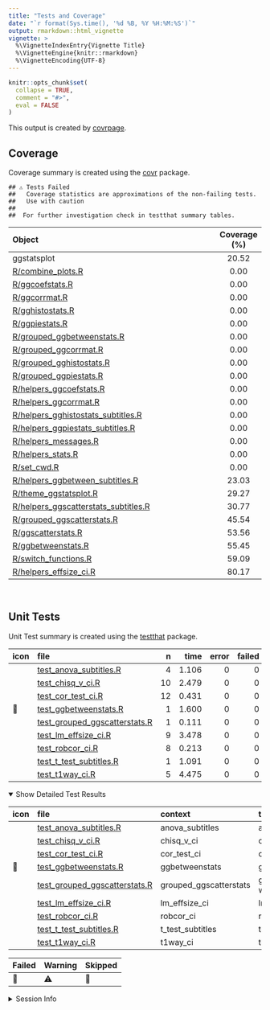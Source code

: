```yaml
---
title: "Tests and Coverage"
date: "`r format(Sys.time(), '%d %B, %Y %H:%M:%S')`"
output: rmarkdown::html_vignette
vignette: >
  %\VignetteIndexEntry{Vignette Title}
  %\VignetteEngine{knitr::rmarkdown}
  %\VignetteEncoding{UTF-8}
---
```

  
```r
knitr::opts_chunk$set(
  collapse = TRUE,
  comment = "#>",
  eval = FALSE
)
```

<!--- Placeholder for tests/README.md Do Not Edit--->
This output is created by
[covrpage](https://github.com/yonicd/covrpage).

## Coverage

Coverage summary is created using the
[covr](https://github.com/r-lib/covr) package.

    ## ⚠️ Tests Failed
    ##   Coverage statistics are approximations of the non-failing tests.
    ##   Use with caution
    ## 
    ##  For further investigation check in testthat summary tables.

| Object                                                                            | Coverage (%) |
| :-------------------------------------------------------------------------------- | :----------: |
| ggstatsplot                                                                       |    20.52     |
| [R/combine\_plots.R](https://github.com/yonicd/ggstatsplot/tree/master/R/combine_plots.R)                                        |     0.00     |
| [R/ggcoefstats.R](https://github.com/yonicd/ggstatsplot/tree/master/R/ggcoefstats.R)                                             |     0.00     |
| [R/ggcorrmat.R](https://github.com/yonicd/ggstatsplot/tree/master/R/ggcorrmat.R)                                                 |     0.00     |
| [R/gghistostats.R](https://github.com/yonicd/ggstatsplot/tree/master/R/gghistostats.R)                                           |     0.00     |
| [R/ggpiestats.R](https://github.com/yonicd/ggstatsplot/tree/master/R/ggpiestats.R)                                               |     0.00     |
| [R/grouped\_ggbetweenstats.R](https://github.com/yonicd/ggstatsplot/tree/master/R/grouped_ggbetweenstats.R)                      |     0.00     |
| [R/grouped\_ggcorrmat.R](https://github.com/yonicd/ggstatsplot/tree/master/R/grouped_ggcorrmat.R)                                |     0.00     |
| [R/grouped\_gghistostats.R](https://github.com/yonicd/ggstatsplot/tree/master/R/grouped_gghistostats.R)                          |     0.00     |
| [R/grouped\_ggpiestats.R](https://github.com/yonicd/ggstatsplot/tree/master/R/grouped_ggpiestats.R)                              |     0.00     |
| [R/helpers\_ggcoefstats.R](https://github.com/yonicd/ggstatsplot/tree/master/R/helpers_ggcoefstats.R)                            |     0.00     |
| [R/helpers\_ggcorrmat.R](https://github.com/yonicd/ggstatsplot/tree/master/R/helpers_ggcorrmat.R)                                |     0.00     |
| [R/helpers\_gghistostats\_subtitles.R](https://github.com/yonicd/ggstatsplot/tree/master/R/helpers_gghistostats_subtitles.R)     |     0.00     |
| [R/helpers\_ggpiestats\_subtitles.R](https://github.com/yonicd/ggstatsplot/tree/master/R/helpers_ggpiestats_subtitles.R)         |     0.00     |
| [R/helpers\_messages.R](https://github.com/yonicd/ggstatsplot/tree/master/R/helpers_messages.R)                                  |     0.00     |
| [R/helpers\_stats.R](https://github.com/yonicd/ggstatsplot/tree/master/R/helpers_stats.R)                                        |     0.00     |
| [R/set\_cwd.R](https://github.com/yonicd/ggstatsplot/tree/master/R/set_cwd.R)                                                    |     0.00     |
| [R/helpers\_ggbetween\_subtitles.R](https://github.com/yonicd/ggstatsplot/tree/master/R/helpers_ggbetween_subtitles.R)           |    23.03     |
| [R/theme\_ggstatsplot.R](https://github.com/yonicd/ggstatsplot/tree/master/R/theme_ggstatsplot.R)                                |    29.27     |
| [R/helpers\_ggscatterstats\_subtitles.R](https://github.com/yonicd/ggstatsplot/tree/master/R/helpers_ggscatterstats_subtitles.R) |    30.77     |
| [R/grouped\_ggscatterstats.R](https://github.com/yonicd/ggstatsplot/tree/master/R/grouped_ggscatterstats.R)                      |    45.54     |
| [R/ggscatterstats.R](https://github.com/yonicd/ggstatsplot/tree/master/R/ggscatterstats.R)                                       |    53.56     |
| [R/ggbetweenstats.R](https://github.com/yonicd/ggstatsplot/tree/master/R/ggbetweenstats.R)                                       |    55.45     |
| [R/switch\_functions.R](https://github.com/yonicd/ggstatsplot/tree/master/R/switch_functions.R)                                  |    59.09     |
| [R/helpers\_effsize\_ci.R](https://github.com/yonicd/ggstatsplot/tree/master/R/helpers_effsize_ci.R)                             |    80.17     |

<br>

## Unit Tests

Unit Test summary is created using the
[testthat](https://github.com/r-lib/testthat)
package.

| icon | file                                                                      |  n |  time | error | failed | skipped | warning |
| :--- | :------------------------------------------------------------------------ | -: | ----: | ----: | -----: | ------: | ------: |
|      | [test\_anova\_subtitles.R](https://github.com/yonicd/ggstatsplot/tree/master/tests/testthat/test_anova_subtitles.R)               |  4 | 1.106 |     0 |      0 |       0 |       0 |
|      | [test\_chisq\_v\_ci.R](https://github.com/yonicd/ggstatsplot/tree/master/tests/testthat/test_chisq_v_ci.R)                        | 10 | 2.479 |     0 |      0 |       0 |       0 |
|      | [test\_cor\_test\_ci.R](https://github.com/yonicd/ggstatsplot/tree/master/tests/testthat/test_cor_test_ci.R)                      | 12 | 0.431 |     0 |      0 |       0 |       0 |
| 🔶    | [test\_ggbetweenstats.R](https://github.com/yonicd/ggstatsplot/tree/master/tests/testthat/test_ggbetweenstats.R)                  |  1 | 1.600 |     0 |      0 |       1 |       0 |
|      | [test\_grouped\_ggscatterstats.R](https://github.com/yonicd/ggstatsplot/tree/master/tests/testthat/test_grouped_ggscatterstats.R) |  1 | 0.111 |     0 |      0 |       0 |       0 |
|      | [test\_lm\_effsize\_ci.R](https://github.com/yonicd/ggstatsplot/tree/master/tests/testthat/test_lm_effsize_ci.R)                  |  9 | 3.478 |     0 |      0 |       0 |       0 |
|      | [test\_robcor\_ci.R](https://github.com/yonicd/ggstatsplot/tree/master/tests/testthat/test_robcor_ci.R)                           |  8 | 0.213 |     0 |      0 |       0 |       0 |
|      | [test\_t\_test\_subtitles.R](https://github.com/yonicd/ggstatsplot/tree/master/tests/testthat/test_t_test_subtitles.R)            |  1 | 1.091 |     0 |      0 |       0 |       0 |
|      | [test\_t1way\_ci.R](https://github.com/yonicd/ggstatsplot/tree/master/tests/testthat/test_t1way_ci.R)                             |  5 | 4.475 |     0 |      0 |       0 |       0 |

<details open>

<summary> Show Detailed Test Results
</summary>

| icon | file                                                                             | context                 | test                          | status  |  n |  time |
| :--- | :------------------------------------------------------------------------------- | :---------------------- | :---------------------------- | :------ | -: | ----: |
|      | [test\_anova\_subtitles.R](https://github.com/yonicd/ggstatsplot/tree/master/tests/testthat/test_anova_subtitles.R#L32_L35)              | anova\_subtitles        | anova subtitles work          | PASS    |  4 | 1.106 |
|      | [test\_chisq\_v\_ci.R](https://github.com/yonicd/ggstatsplot/tree/master/tests/testthat/test_chisq_v_ci.R#L45_L49)                       | chisq\_v\_ci            | chisq\_v\_ci works            | PASS    | 10 | 2.479 |
|      | [test\_cor\_test\_ci.R](https://github.com/yonicd/ggstatsplot/tree/master/tests/testthat/test_cor_test_ci.R#L45_L49)                     | cor\_test\_ci           | cor\_test\_ci works           | PASS    | 12 | 0.431 |
| 🔶    | [test\_ggbetweenstats.R](https://github.com/yonicd/ggstatsplot/tree/master/tests/testthat/test_ggbetweenstats.R#L17_L20)                 | ggbetweenstats          | ggbetweenstats works          | SKIPPED |  1 | 1.600 |
|      | [test\_grouped\_ggscatterstats.R](https://github.com/yonicd/ggstatsplot/tree/master/tests/testthat/test_grouped_ggscatterstats.R#L9_L17) | grouped\_ggscatterstats | grouped\_ggscatterstats works | PASS    |  1 | 0.111 |
|      | [test\_lm\_effsize\_ci.R](https://github.com/yonicd/ggstatsplot/tree/master/tests/testthat/test_lm_effsize_ci.R#L67_L71)                 | lm\_effsize\_ci         | lm\_effsize\_ci works         | PASS    |  9 | 3.478 |
|      | [test\_robcor\_ci.R](https://github.com/yonicd/ggstatsplot/tree/master/tests/testthat/test_robcor_ci.R#L39_L43)                          | robcor\_ci              | robcor\_ci works              | PASS    |  8 | 0.213 |
|      | [test\_t\_test\_subtitles.R](https://github.com/yonicd/ggstatsplot/tree/master/tests/testthat/test_t_test_subtitles.R#L43_L47)           | t\_test\_subtitles      | t-test subtitles work         | PASS    |  1 | 1.091 |
|      | [test\_t1way\_ci.R](https://github.com/yonicd/ggstatsplot/tree/master/tests/testthat/test_t1way_ci.R#L58)                                | t1way\_ci               | t1way\_ci works               | PASS    |  5 | 4.475 |

| Failed | Warning | Skipped |
| :----- | :------ | :------ |
| 🛑      | ⚠️      | 🔶       |

</details>

<details>

<summary> Session Info </summary>

| Field    | Value                               |
| :------- | :---------------------------------- |
| Version  | R version 3.5.1 (2018-07-02)        |
| Platform | x86\_64-apple-darwin15.6.0 (64-bit) |
| Running  | macOS High Sierra 10.13.6           |
| Language | en\_US                              |
| Timezone | America/New\_York                   |

| Package  | Version    |
| :------- | :--------- |
| testthat | 2.0.0.9000 |
| covr     | 3.2.0      |
| covrpage | 0.0.60     |

</details>

<!--- Final Status : skipped/warning --->
